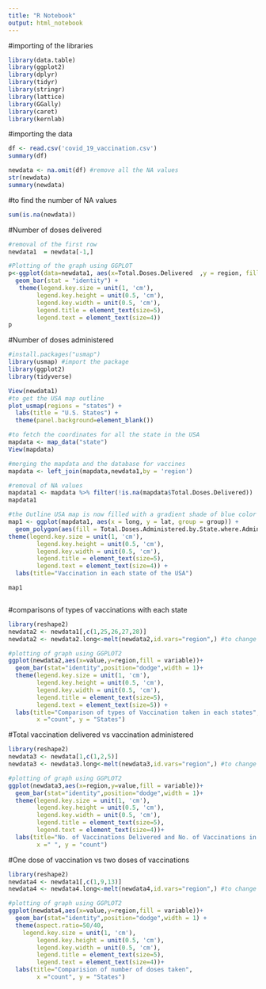```yaml
---
title: "R Notebook"
output: html_notebook
---
```



#importing of the libraries
```r
library(data.table)
library(ggplot2)
library(dplyr)
library(tidyr)
library(stringr)
library(lattice)
library(GGally)
library(caret)
library(kernlab)
```

#importing the data
```r

df <- read.csv('covid_19_vaccination.csv')
summary(df)

newdata <- na.omit(df) #remove all the NA values
str(newdata)
summary(newdata)
```

#to find the number of NA values 

```r
sum(is.na(newdata))
```

#Number of doses delivered

```r

#removal of the first row
newdata1  = newdata[-1,]

#Plotting of the graph using GGPLOT
p<-ggplot(data=newdata1, aes(x=Total.Doses.Delivered  ,y = region, fill = Total.Doses.Delivered)) +
  geom_bar(stat = "identity") +
   theme(legend.key.size = unit(1, 'cm'), 
        legend.key.height = unit(0.5, 'cm'), 
        legend.key.width = unit(0.5, 'cm'), 
        legend.title = element_text(size=5), 
        legend.text = element_text(size=4))
p

```

#Number of doses administered 

```r
#install.packages("usmap")
library(usmap) #import the package
library(ggplot2)
library(tidyverse)

View(newdata1)
#to get the USA map outline
plot_usmap(regions = "states") +  
  labs(title = "U.S. States") + 
  theme(panel.background=element_blank())

#to fetch the coordinates for all the state in the USA
mapdata <- map_data("state")
View(mapdata)

#merging the mapdata and the database for vaccines
mapdata <- left_join(mapdata,newdata1,by = 'region')

#removal of NA values
mapdata1 <- mapdata %>% filter(!is.na(mapdata$Total.Doses.Delivered))
mapdata1

#the Outline USA map is now filled with a gradient shade of blue color to depict the highest number of vaccine states. California (light blue) is the number of vaccinnated state.
map1 <- ggplot(mapdata1, aes(x = long, y = lat, group = group)) + 
  geom_polygon(aes(fill = Total.Doses.Administered.by.State.where.Administered), color = "black") +
theme(legend.key.size = unit(1, 'cm'), 
        legend.key.height = unit(0.5, 'cm'), 
        legend.key.width = unit(0.5, 'cm'), 
        legend.title = element_text(size=5), 
        legend.text = element_text(size=4)) +
  labs(title="Vaccination in each state of the USA")

map1



```

#comparisons of types of vaccinations with each state 

```r
library(reshape2)
newdata2 <- newdata1[,c(1,25,26,27,28)]
newdata2 <- newdata2.long<-melt(newdata2,id.vars="region",) #to change the shape of the dataframe

#plotting of graph using GGPLOT2 
ggplot(newdata2,aes(x=value,y=region,fill = variable))+
  geom_bar(stat="identity",position="dodge",width = 1)+
  theme(legend.key.size = unit(1, 'cm'), 
        legend.key.height = unit(0.5, 'cm'), 
        legend.key.width = unit(0.5, 'cm'), 
        legend.title = element_text(size=5), 
        legend.text = element_text(size=5)) +
  labs(title="Comparison of types of Vaccination taken in each states",
        x ="count", y = "States")

```

#Total vaccination delivered vs vaccination administered

```r
library(reshape2)
newdata3 <- newdata[1,c(1,2,5)]
newdata3 <- newdata3.long<-melt(newdata3,id.vars="region",) #to change the shape of the dataframe

#plotting of graph using GGPLOT2 
ggplot(newdata3,aes(x=region,y=value,fill = variable))+
  geom_bar(stat="identity",position="dodge",width = 1)+
  theme(legend.key.size = unit(1, 'cm'), 
        legend.key.height = unit(0.5, 'cm'), 
        legend.key.width = unit(0.5, 'cm'), 
        legend.title = element_text(size=5), 
        legend.text = element_text(size=4))+
  labs(title="No. of Vaccinations Delivered and No. of Vaccinations in use",
        x =" ", y = "count")
```

#One dose of vaccination vs two doses of vaccinations

```r
library(reshape2)
newdata4 <- newdata1[,c(1,9,13)]
newdata4 <- newdata4.long<-melt(newdata4,id.vars="region",) #to change the shape of the dataframe

#plotting of graph using GGPLOT2 
ggplot(newdata4,aes(x=value,y=region,fill = variable))+
  geom_bar(stat="identity",position="dodge",width = 1) +
  theme(aspect.ratio=50/40,
    legend.key.size = unit(1, 'cm'), 
        legend.key.height = unit(0.5, 'cm'), 
        legend.key.width = unit(0.5, 'cm'), 
        legend.title = element_text(size=5), 
        legend.text = element_text(size=4))+
  labs(title="Comparision of number of doses taken",
        x ="count", y = "States")
  
        
```

